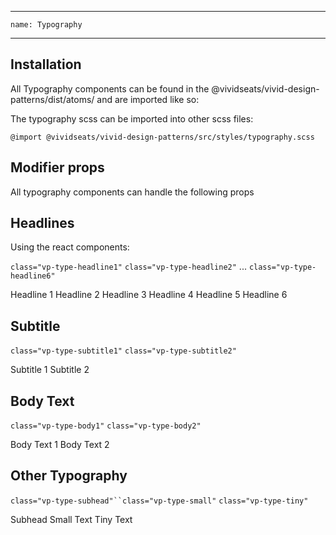 
---
    name: Typography
---



## Installation

All Typography components can be found in the @vividseats/vivid-design-patterns/dist/atoms/ and are imported like so:


The typography scss can be imported into other scss files:

    @import @vividseats/vivid-design-patterns/src/styles/typography.scss

## Modifier props
All typography components can handle the following props
<PropsTable of={Headline}/>

## Headlines
Using the react components:


`class="vp-type-headline1"`
`class="vp-type-headline2"`
...
`class="vp-type-headline6"`

<Playground>
    <Headline importance={1}>Headline 1</Headline>
    <Headline importance={2}>Headline 2</Headline>
    <Headline importance={3}>Headline 3</Headline>
    <Headline importance={4}>Headline 4</Headline>
    <Headline importance={5}>Headline 5</Headline>
    <Headline importance={6}>Headline 6</Headline>
</Playground>


## Subtitle

`class="vp-type-subtitle1"`
`class="vp-type-subtitle2"`

<Playground>
    <Subtitle importance={1}>Subtitle 1</Subtitle>
    <Subtitle importance={2}>Subtitle 2</Subtitle>
</Playground>

## Body Text


`class="vp-type-body1"`
`class="vp-type-body2"`

<Playground>
    <BodyText importance={1}>Body Text 1</BodyText>
    <BodyText importance={2}>Body Text 2</BodyText>
</Playground>

## Other Typography

`class="vp-type-subhead"``class="vp-type-small"` `class="vp-type-tiny"`

<Playground>
    <Subhead>Subhead</Subhead>
    <SmallText>Small Text</SmallText>
    <TinyText>Tiny Text</TinyText>
</Playground>